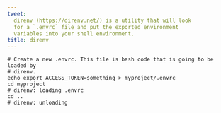 ```yaml
---
tweet:
  direnv (https://direnv.net/) is a utility that will look
  for a `.envrc` file and put the exported environment
  variables into your shell environment.
title: direnv
---
```


```shell
# Create a new .envrc. This file is bash code that is going to be loaded by
# direnv.
echo export ACCESS_TOKEN=something > myproject/.envrc
cd myproject
# direnv: loading .envrc
cd ..
# direnv: unloading
```
